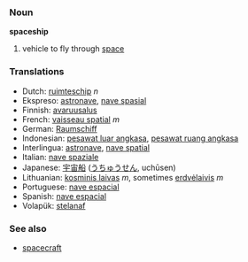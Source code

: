 === Noun ===
'''spaceship'''
# vehicle to fly through [[space]]

=== Translations ===
*Dutch: [[ruimteschip]] ''n''
*Ekspreso: [[astronave]], [[nave spasial]]
*Finnish: [[avaruusalus]]
*French: [[vaisseau spatial]] ''m''
*German: [[Raumschiff]] 
*Indonesian: [[pesawat luar angkasa]], [[pesawat ruang angkasa]]
*Interlingua: [[astronave]], [[nave spatial]] 
*Italian: [[nave spaziale]] 
*Japanese: [[宇宙船]] ([[うちゅうせん]], uchūsen)
*Lithuanian: [[kosminis laivas]] ''m'', sometimes [[erdvėlaivis]] ''m''
*Portuguese: [[nave espacial]] 
*Spanish: [[nave espacial]] 
*Volapük: [[stelanaf]]

=== See also ===
*[[spacecraft]]